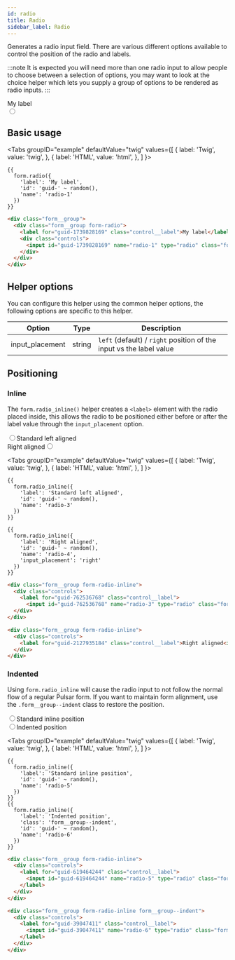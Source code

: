 ```yaml
---
id: radio
title: Radio
sidebar_label: Radio
---
```



Generates a radio input field. There are various different options available to control the position of the radio and labels.

:::note
It is expected you will need more than one radio input to allow people to choose between a selection of options, you may want to look at the choice helper which lets you supply a group of options to be rendered as radio inputs.
:::

<div className="d-example">
  <div className="form__group">
  <div className="form__group form-radio">
    <label htmlFor="guid-1739828169" className="control__label">My label</label>
    <div className="controls">
      <input id="guid-1739828169" name="radio-1" type="radio" className="form__control radio" />
    </div>
  </div>
</div>
</div>

## Basic usage

<Tabs
  groupID="example"
  defaultValue="twig"
  values={[
    { label: 'Twig', value: 'twig', },
    { label: 'HTML', value: 'html', },
  ]
}>
<TabItem value="twig">

```twig
{{
  form.radio({
    'label': 'My label',
    'id': 'guid-' ~ random(),
    'name': 'radio-1'
  })
}}
```

</TabItem>
<TabItem value="html">

```html
<div class="form__group">
  <div class="form__group form-radio">
    <label for="guid-1739828169" class="control__label">My label</label>
    <div class="controls">
      <input id="guid-1739828169" name="radio-1" type="radio" class="form__control radio" />
    </div>
  </div>
</div>
```

</TabItem>
</Tabs>

## Helper options

You can configure this helper using the common helper options, the following options are specific to this helper.

| Option | Type | Description |
| ------ | ---- | ----------- |
| input_placement | string | `left` (default) / `right` position of the input vs the label value |

## Positioning

### Inline

The `form.radio_inline()` helper creates a `<label>` element with the radio placed inside, this allows the radio to be positioned either before or after the label value through the `input_placement` option.

<div className="d-example">
  <div className="form__group form-radio-inline">
    <div className="controls">
      <label htmlFor="guid-762536768" className="control__label"><input id="guid-762536768" name="radio-3" type="radio" className="form__control radio" />Standard left aligned</label>
    </div>
  </div>

  <div className="form__group form-radio-inline">
    <div className="controls">
      <label htmlFor="guid-2127935184" className="control__label">Right aligned<input id="guid-2127935184" name="radio-4" type="radio" className="form__control radio" /></label>
    </div>
  </div>
</div>

<Tabs
  groupID="example"
  defaultValue="twig"
  values={[
    { label: 'Twig', value: 'twig', },
    { label: 'HTML', value: 'html', },
  ]
}>
<TabItem value="twig">

```twig {2,10}
{{
  form.radio_inline({
    'label': 'Standard left aligned',
    'id': 'guid-' ~ random(),
    'name': 'radio-3'
  })
}}

{{
  form.radio_inline({
    'label': 'Right aligned',
    'id': 'guid-' ~ random(),
    'name': 'radio-4',
    'input_placement': 'right'
  })
}}
```

</TabItem>
<TabItem value="html">

```html
<div class="form__group form-radio-inline">
  <div class="controls">
    <label for="guid-762536768" class="control__label">
      <input id="guid-762536768" name="radio-3" type="radio" class="form__control radio" />Standard left aligned</label>
  </div>
</div>

<div class="form__group form-radio-inline">
  <div class="controls">
    <label for="guid-2127935184" class="control__label">Right aligned<input id="guid-2127935184" name="radio-4" type="radio" class="form__control radio" /></label>
  </div>
</div>
```

</TabItem>
</Tabs>

### Indented

Using `form.radio_inline` will cause the radio input to not follow the normal flow of a regular Pulsar form. If you want to maintain form alignment, use the `.form__group--indent` class to restore the position.

<div className="d-example">
  <div className="form__group form-radio-inline">
    <div className="controls">
      <label htmlFor="guid-619464244" className="control__label">
        <input id="guid-619464244" name="radio-5" type="radio" className="form__control radio" />Standard inline position
      </label>
    </div>
  </div>

  <div className="form__group form-radio-inline form__group--indent">
    <div className="controls">
      <label htmlFor="guid-39047411" className="control__label">
        <input id="guid-39047411" name="radio-6" type="radio" className="form__control radio" />Indented position
      </label>
    </div>
  </div>
</div>

<Tabs
  groupID="example"
  defaultValue="twig"
  values={[
    { label: 'Twig', value: 'twig', },
    { label: 'HTML', value: 'html', },
  ]
}>
<TabItem value="twig">

```twig {2,9}
{{
  form.radio_inline({
    'label': 'Standard inline position',
    'id': 'guid-' ~ random(),
    'name': 'radio-5'
  })
}}
{{
  form.radio_inline({
    'label': 'Indented position',
    'class': 'form__group--indent',
    'id': 'guid-' ~ random(),
    'name': 'radio-6'
  })
}}
```

</TabItem>
<TabItem value="html">

```html {1, 9}
<div class="form__group form-radio-inline">
  <div class="controls">
    <label for="guid-619464244" class="control__label">
      <input id="guid-619464244" name="radio-5" type="radio" class="form__control radio" />Standard inline position
    </label>
  </div>
</div>

<div class="form__group form-radio-inline form__group--indent">
  <div class="controls">
    <label for="guid-39047411" class="control__label">
      <input id="guid-39047411" name="radio-6" type="radio" class="form__control radio" />Indented position
    </label>
  </div>
</div>
```

</TabItem>
</Tabs>
